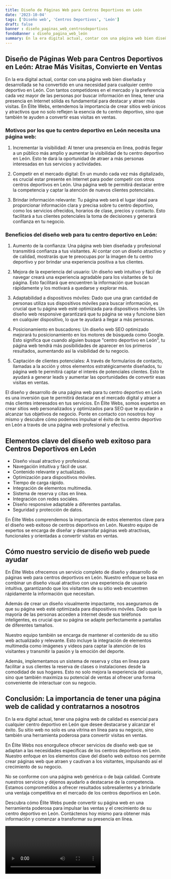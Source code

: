 ```yaml
---
title: Diseño de Páginas Web para Centros Deportivos en León
date: '2023-10-04'
tags: ['Diseño web', 'Centros Deportivos', 'León']
draft: false
banner : diseño_paginas_web_centrosdeportivos
fondoBanner : diseño_pagina_web_león
summary: En la era digital actual, contar con una página web bien diseñada y desarrollada se ha convertido en una necesidad para cualquier centro deportivo en León. Con tantos competidores en el mercado y la preferencia cada vez mayor de las personas por buscar información en línea, tener una presencia en Internet sólida es fundamental para destacar y atraer más visitas. En Élite Webs, entendemos la importancia de crear sitios web únicos y atractivos que no solo reflejen la esencia de tu centro deportivo, sino que también te ayuden a convertir esas visitas en ventas.
---
```


## Diseño de Páginas Web para Centros Deportivos en León: Atrae Más Visitas, Convierte en Ventas

En la era digital actual, contar con una página web bien diseñada y desarrollada se ha convertido en una necesidad para cualquier centro deportivo en León. Con tantos competidores en el mercado y la preferencia cada vez mayor de las personas por buscar información en línea, tener una presencia en Internet sólida es fundamental para destacar y atraer más visitas. En Élite Webs, entendemos la importancia de crear sitios web únicos y atractivos que no solo reflejen la esencia de tu centro deportivo, sino que también te ayuden a convertir esas visitas en ventas.

### Motivos por los que tu centro deportivo en León necesita una página web:

1. Incrementar la visibilidad: Al tener una presencia en línea, podrás llegar a un público más amplio y aumentar la visibilidad de tu centro deportivo en León. Esto te dará la oportunidad de atraer a más personas interesadas en tus servicios y actividades.

2. Competir en el mercado digital: En un mundo cada vez más digitalizado, es crucial estar presente en Internet para poder competir con otros centros deportivos en León. Una página web te permitirá destacar entre la competencia y captar la atención de nuevos clientes potenciales.

3. Brindar información relevante: Tu página web será el lugar ideal para proporcionar información clara y precisa sobre tu centro deportivo, como los servicios ofrecidos, horarios de clase, precios y contacto. Esto facilitará a tus clientes potenciales la toma de decisiones y generará confianza en tu negocio.

### Beneficios del diseño web para tu centro deportivo en León:

1. Aumento de la confianza: Una página web bien diseñada y profesional transmitirá confianza a tus visitantes. Al contar con un diseño atractivo y de calidad, mostrarás que te preocupas por la imagen de tu centro deportivo y por brindar una experiencia positiva a tus clientes.

2. Mejora de la experiencia del usuario: Un diseño web intuitivo y fácil de navegar creará una experiencia agradable para los visitantes de tu página. Esto facilitará que encuentren la información que buscan rápidamente y los motivará a quedarse y explorar más.

3. Adaptabilidad a dispositivos móviles: Dado que una gran cantidad de personas utiliza sus dispositivos móviles para buscar información, es crucial que tu página web esté optimizada para dispositivos móviles. Un diseño web responsive garantizará que tu página se vea y funcione bien en cualquier dispositivo, lo que te ayudará a llegar a más personas.

4. Posicionamiento en buscadores: Un diseño web SEO optimizado mejorará tu posicionamiento en los motores de búsqueda como Google. Esto significa que cuando alguien busque "centro deportivo en León", tu página web tendrá más posibilidades de aparecer en los primeros resultados, aumentando así la visibilidad de tu negocio.

5. Captación de clientes potenciales: A través de formularios de contacto, llamadas a la acción y otros elementos estratégicamente diseñados, tu página web te permitirá captar el interés de potenciales clientes. Esto te ayudará a generar leads y aumentar las oportunidades de convertir esas visitas en ventas.

El diseño y desarrollo de una página web para tu centro deportivo en León es una inversión que te permitirá destacar en el mercado digital y atraer a más clientes interesados en tus servicios. En Élite Webs, somos expertos en crear sitios web personalizados y optimizados para SEO que te ayudarán a alcanzar tus objetivos de negocio. Ponte en contacto con nosotros hoy mismo y descubre cómo podemos impulsar el éxito de tu centro deportivo en León a través de una página web profesional y efectiva.

<GifSeo />

<Cta />

## Elementos clave del diseño web exitoso para Centros Deportivos en León

- Diseño visual atractivo y profesional.
- Navegación intuitiva y fácil de usar.
- Contenido relevante y actualizado.
- Optimización para dispositivos móviles.
- Tiempo de carga rápido.
- Integración de elementos multimedia.
- Sistema de reserva y citas en línea.
- Integración con redes sociales.
- Diseño responsive adaptable a diferentes pantallas.
- Seguridad y protección de datos.

En Élite Webs comprendemos la importancia de estos elementos clave para el diseño web exitoso de centros deportivos en León. Nuestro equipo de expertos se encarga de diseñar y desarrollar páginas web atractivas, funcionales y orientadas a convertir visitas en ventas.

## Cómo nuestro servicio de diseño web puede ayudar

En Élite Webs ofrecemos un servicio completo de diseño y desarrollo de páginas web para centros deportivos en León. Nuestro enfoque se basa en combinar un diseño visual atractivo con una experiencia de usuario intuitiva, garantizando que los visitantes de su sitio web encuentren rápidamente la información que necesitan.

Además de crear un diseño visualmente impactante, nos aseguramos de que su página web esté optimizada para dispositivos móviles. Dado que la mayoría de las personas acceden a Internet desde sus teléfonos inteligentes, es crucial que su página se adapte perfectamente a pantallas de diferentes tamaños.

Nuestro equipo también se encarga de mantener el contenido de su sitio web actualizado y relevante. Esto incluye la integración de elementos multimedia como imágenes y videos para captar la atención de los visitantes y transmitir la pasión y la emoción del deporte.

Además, implementamos un sistema de reserva y citas en línea para facilitar a sus clientes la reserva de clases o instalaciones desde la comodidad de sus hogares. Esto no solo mejora la experiencia del usuario, sino que también maximiza su potencial de ventas al ofrecer una forma conveniente de interactuar con su negocio.

## Conclusión: La importancia de tener una página web de calidad y contratarnos a nosotros

En la era digital actual, tener una página web de calidad es esencial para cualquier centro deportivo en León que desee destacarse y alcanzar el éxito. Su sitio web no solo es una vitrina en línea para su negocio, sino también una herramienta poderosa para convertir visitas en ventas.

En Élite Webs nos enorgullece ofrecer servicios de diseño web que se adaptan a las necesidades específicas de los centros deportivos en León. Nuestro enfoque en los elementos clave del diseño web exitoso nos permite crear páginas web que atraen y cautivan a los visitantes, impulsando así el crecimiento de su negocio.

No se conforme con una página web genérica o de baja calidad. Contrate nuestros servicios y déjenos ayudarlo a destacarse de la competencia. Estamos comprometidos a ofrecer resultados sobresalientes y a brindarle una ventaja competitiva en el mercado de los centros deportivos en León.

Descubra cómo Élite Webs puede convertir su página web en una herramienta poderosa para impulsar las ventas y el crecimiento de su centro deportivo en León. Contáctenos hoy mismo para obtener más información y comenzar a transformar su presencia en línea.

<Video />

<CtaBot job='Centros Deportivos' city='León'/>

<Gmaps query='León+españa+maps' />